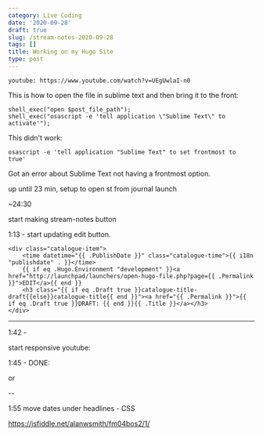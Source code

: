 ```yaml
---
category: Live Coding
date: '2020-09-28'
draft: true
slug: /stream-notes-2020-09-28
tags: []
title: Working on my Hugo Site
type: post
---
```



`youtube: https://www.youtube.com/watch?v=UEgUwlaI-n0`


This is how to open the file in sublime text and then bring it to the front:

    shell_exec("open $post_file_path");
    shell_exec("osascript -e 'tell application \"Sublime Text\" to activate'");


This didn't work:

	osascript -e 'tell application "Sublime Text" to set frontmost to true'

Got an error about Sublime Text not having a frontmost option. 
    

up until 23 min, setup to open st from journal launch

\~24:30

start making stream-notes button

1:13 - start updating edit button. 


    <div class="catalogue-item">
        <time datetime="{{ .PublishDate }}" class="catalogue-time">{{ i18n "publishdate" . }}</time>
        {{ if eq .Hugo.Environment "development" }}<a href="http://launchpad/launchers/open-hugo-file.php?page={{ .Permalink }}">EDIT</a>{{ end }}
        <h3 class="{{ if eq .Draft true }}catalogue-title-draft{{else}}catalogue-title{{ end }}"><a href="{{ .Permalink }}">{{ if eq .Draft true }}DRAFT: {{ end }}{{ .Title }}</a></h3>
    </div>

---


1:42 - 

start responsive youtube:

1:45 - DONE: 


or


--

1:55 move dates under headlines - CSS



https://jsfiddle.net/alanwsmith/fm04bos2/1/